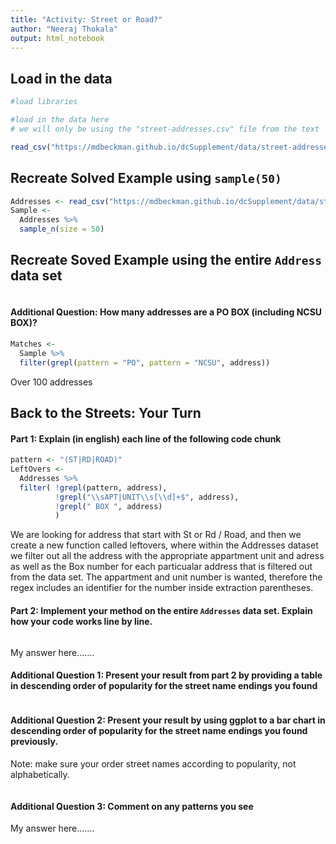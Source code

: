 ```yaml
---
title: "Activity: Street or Road?"
author: "Neeraj Thokala"
output: html_notebook
---
```


## Load in the data

```r
#load libraries 

#load in the data here 
# we will only be using the "street-addresses.csv" file from the text

read_csv("https://mdbeckman.github.io/dcSupplement/data/street-addresses.csv")

```

## Recreate Solved Example using `sample(50)`

```r
Addresses <- read_csv("https://mdbeckman.github.io/dcSupplement/data/street-addresses.csv")
Sample <- 
  Addresses %>%
  sample_n(size = 50)

```

## Recreate Soved Example using the entire `Address` data set

```r


```

#### Additional Question: How many addresses are a PO BOX (including NCSU BOX)? 

```r
Matches <- 
  Sample %>%
  filter(grepl(pattern = "PO", pattern = "NCSU", address))

```

Over 100 addresses


## Back to the Streets: Your Turn

#### Part 1: Explain (in english) each line of the following code chunk

```r
pattern <- "(ST|RD|ROAD)"
LeftOvers <-
  Addresses %>% 
  filter( !grepl(pattern, address),
          !grepl("\\sAPT|UNIT\\s[\\d]+$", address),
          !grepl(" BOX ", address)
          )
```

We are looking for address that start with St or Rd / Road, and then we create a new function called leftovers, where within the Addresses dataset we filter out all the address with the appropriate appartment unit and adress as well as the Box number for each particualar address that is filtered out from the data set. The appartment and unit number is wanted, therefore the regex includes an identifier for the number inside extraction parentheses.

#### Part 2: Implement your method on the entire `Addresses` data set. Explain how your code works line by line.

```r



```

My answer here.......

#### Additional Question 1: Present your result from part 2 by providing a table in descending order of popularity for the street name endings you found

```r


```

#### Additional Question 2: Present your result by using ggplot to a bar chart in descending order of popularity for the street name endings you found previously.

Note: make sure your order street names according to popularity, not alphabetically.

```r

```

#### Additional Question 3: Comment on any patterns you see

My answer here.......
